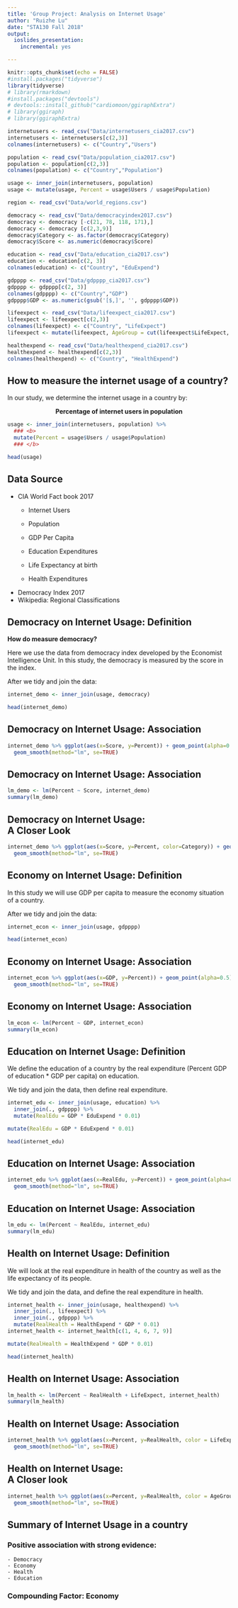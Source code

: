 ```yaml
---
title: 'Group Project: Analysis on Internet Usage'
author: "Ruizhe Lu"
date: "STA130 Fall 2018"
output:
  ioslides_presentation:
    incremental: yes

---
```


<!-- R setup -->
```r
knitr::opts_chunk$set(echo = FALSE)
#install.packages("tidyverse")
library(tidyverse)
# library(rmarkdown)
#install.packages("devtools")
# devtools::install_github("cardiomoon/ggiraphExtra")
# library(ggiraph)
# library(ggiraphExtra)
```


<!-- Data  -->
<!-- Internet -->
```r
internetusers <- read_csv("Data/internetusers_cia2017.csv")
internetusers <- internetusers[c(2,3)]
colnames(internetusers) <- c("Country","Users")
```
<!-- Population -->
```r
population <- read_csv("Data/population_cia2017.csv")
population <- population[c(2,3)]
colnames(population) <- c("Country","Population")
```
<!-- Internet Usage-->
```r
usage <- inner_join(internetusers, population) 
usage <- mutate(usage, Percent = usage$Users / usage$Population)
```
<!-- Region -->
```r
region <- read_csv("Data/world_regions.csv")

```
<!-- Democracy -->
```r
democracy <- read_csv("Data/democracyindex2017.csv")
democracy <- democracy [-c(21, 78, 118, 171),]
democracy <- democracy [c(2,3,9)]
democracy$Category <- as.factor(democracy$Category)
democracy$Score <- as.numeric(democracy$Score)
```
<!-- Education -->
```r
education <- read_csv("Data/education_cia2017.csv")
education <- education[c(2, 3)]
colnames(education) <- c("Country", "EduExpend")
```
<!-- Economy -->
```r
gdpppp <- read_csv("Data/gdpppp_cia2017.csv")
gdpppp <- gdpppp[c(2, 3)]
colnames(gdpppp) <- c("Country","GDP")
gdpppp$GDP <- as.numeric(gsub('[$,]', '', gdpppp$GDP))
```
<!-- Health -->
```r
lifeexpect <- read_csv("Data/lifeexpect_cia2017.csv")
lifeexpect <- lifeexpect[c(2,3)]
colnames(lifeexpect) <- c("Country", "LifeExpect") 
lifeexpect <- mutate(lifeexpect, AgeGroup = cut(lifeexpect$LifeExpect, c(50, 60, 70, 80, 90)))
```
```r
healthexpend <- read_csv("Data/healthexpend_cia2017.csv")
healthexpend <- healthexpend[c(2,3)]
colnames(healthexpend) <- c("Country", "HealthExpend")
```

## How to measure the internet usage of a country? {.smaller}

In our study, we determine the internet usage in a country by:

<center><b> Percentage of internet users in population </center></b>

 <!-- Considering each country has a different popluation, -->

```r
usage <- inner_join(internetusers, population) %>%
  ### <b>
  mutate(Percent = usage$Users / usage$Population)
  ### </b>
```
```r
head(usage)
```



## Data Source

- CIA World Fact book 2017
  - Internet Users
  - Population
  
  - GDP Per Capita
  - Education Expenditures
  

  - Life Expectancy at birth
  - Health Expenditures

- Democracy Index 2017
- Wikipedia: Regional Classifications
      

## Democracy on Internet Usage: Definition

<!-- We want to know the if there is any relation between the internet usage of a country and its democracy. -->

<b>How do measure democracy?</b>

<!-- To answer this, we must have a well-defined selections of data to actually measure the democracy of a country -->

Here we use the data from democracy index developed by the Economist Intelligence Unit.
In this study, the democracy is measured by the score in the index.

<!-- which is a complete evaluation of election, government functions, political participation, political culture, and civil liberties. -->

After we tidy and join the data:
```r
internet_demo <- inner_join(usage, democracy)
```
```r
head(internet_demo)
```
<!-- you can see that here we tidy the data and cross join internet data defined by us to analyse with R, we will repeat this produre for the rest of our topics  -->

## Democracy on Internet Usage: Association
<!-- Here we analyse the relation between internet usage and democracy with linear regression model, here is a intuitive graph of it. By looking at the confidence interval, the graph suggests that there is likely a positive association between them. -->
```r
internet_demo %>% ggplot(aes(x=Score, y=Percent)) + geom_point(alpha=0.5) +
  geom_smooth(method="lm", se=TRUE)
```

## Democracy on Internet Usage: Association {.smaller}
<!-- we want to know that this association is now due toc chance, by looking at p-value of democracy score, which is really small and almost equal to 0,  we conclude that there is strong evidence of a positive association bewteen internet usage and democrary -->
```r
lm_demo <- lm(Percent ~ Score, internet_demo)
summary(lm_demo)
```

## Democracy on Internet Usage: <br> A Closer Look
```r
internet_demo %>% ggplot(aes(x=Score, y=Percent, color=Category)) + geom_point(alpha=0.5) +
  geom_smooth(method="lm", se=TRUE)
```

## Economy on Internet Usage: Definition
<!-- Follow the same approach, we want to the the impact of economy on internet usage  -->

In this study we will use GDP per capita to measure the economy situation of a country.

After we tidy and join the data:
```r
internet_econ <- inner_join(usage, gdpppp)
```
```r
head(internet_econ)
```

## Economy on Internet Usage: Association
<!-- we can suggest that there is likely a positive association between economy and internet usage of a country by the confidence interval and the graph -->
```r
internet_econ %>% ggplot(aes(x=GDP, y=Percent)) + geom_point(alpha=0.5) +
  geom_smooth(method="lm", se=TRUE)
```

## Economy on Internet Usage: Association {.smaller}
<!-- And again, we want to know that if this association is due to chance. By looking at the p-value of GDP, in this case it is very close to 0, we conclude that there is strong evidence for a positive association bewteen the econonmy of a country and its internet usage situation -->
```r
lm_econ <- lm(Percent ~ GDP, internet_econ)
summary(lm_econ)
```

## Education on Internet Usage: Definition


We define the education of a country by the real expenditure (Percent GDP of education * GDP per capita) on education.

We tidy and join the data, then define real expenditure.
```r
internet_edu <- inner_join(usage, education) %>%
  inner_join(., gdpppp) %>%
  mutate(RealEdu = GDP * EduExpend * 0.01)
```
```r
mutate(RealEdu = GDP * EduExpend * 0.01)
```
```r
head(internet_edu)
```

## Education on Internet Usage: Association

```r
internet_edu %>% ggplot(aes(x=RealEdu, y=Percent)) + geom_point(alpha=0.5) +
  geom_smooth(method="lm", se=TRUE)
```

## Education on Internet Usage: Association {.smaller}

```r
lm_edu <- lm(Percent ~ RealEdu, internet_edu)
summary(lm_edu)
```

## Health on Internet Usage: Definition

We will look at the real expenditure in health of the country as well as the life expectancy of its people.

We tidy and join the data, and define the real expenditure in health.
```r
internet_health <- inner_join(usage, healthexpend) %>%
  inner_join(., lifeexpect) %>%
  inner_join(., gdpppp) %>%
  mutate(RealHealth = HealthExpend * GDP * 0.01)
internet_health <- internet_health[c(1, 4, 6, 7, 9)]
```
```r
mutate(RealHealth = HealthExpend * GDP * 0.01)
```
```r
head(internet_health)
```


## Health on Internet Usage: Association {.smaller .build}

```r
lm_health <- lm(Percent ~ RealHealth + LifeExpect, internet_health)
summary(lm_health)
```

## Health on Internet Usage: Association {.build}
```r
internet_health %>% ggplot(aes(x=Percent, y=RealHealth, color = LifeExpect)) + geom_point(alpha=0.5) +
  geom_smooth(method="lm", se=TRUE)
```

<!-- ## Health on Internet Usage: Association {.build} -->
<!-- ```{r, echo=FALSE, fig.align="center"} -->
<!-- ggPredict(lm_health, se=TRUE) -->
<!-- ``` -->

## Health on Internet Usage: <br>A Closer look {.smaller}

```r

internet_health %>% ggplot(aes(x=Percent, y=RealHealth, color = AgeGroup)) + geom_point(alpha=0.5) +
  geom_smooth(method="lm", se=TRUE)
```

## Summary of Internet Usage in a country
### Positive association with strong evidence:
    - Democracy
    - Economy
    - Health 
    - Education
  
### Compounding Factor: <b> Economy </b>

